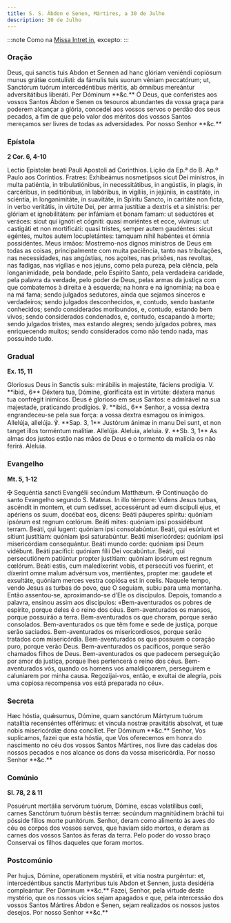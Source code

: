 ```yaml
---
title: S. S. Ábdon e Senen, Mártires, a 30 de Julho
description: 30 de Julho
---
```


:::note
Como na [Missa Intret in](/missal/comum/6muitosmartires1.mdx), excepto:
:::

### Oração

<div class="side-by-side not-content">
  <span class="text-justify">
    Deus, qui sanctis tuis Abdon et Sennen ad hanc glóriam veniéndi copiósum
    munus grátiæ contulísti: da fámulis tuis suorum véniam peccatórum; ut,
    Sanctórum tuórum intercedéntibus méritis, ab ómnibus mereántur
    adversitátibus liberáti. Per Dóminum **&c.**
  </span>
  <span class="text-justify">
    Ó Deus, que conferistes aos vossos Santos Ábdon e Senen os tesouros
    abundantes da vossa graça para poderem alcançar a glória, concedei aos
    vossos servos o perdão dos seus pecados, a fim de que pelo valor dos méritos
    dos vossos Santos mereçamos ser livres de todas as adversidades. Por nosso
    Senhor **&c.**
  </span>
</div>

### Epístola

**2 Cor. 6, 4-10**

<div class="side-by-side not-content">
  <span class="text-justify">
    Lectio Epístolæ beati Pauli Apostoli ad Corinthios.
  </span>
  <span class="text-justify">
    Lição da Ep.ª do B. Ap.º Paulo aos Coríntios.
  </span>
  <span class="text-justify">
    Fratres: Exhibeámus nosmetípsos sicut Dei minístros, in multa patiéntia, in
    tribulatiónibus, in necessitátibus, in angústiis, in plagis, in carcéribus,
    in seditiónibus, in labóribus, in vigíliis, in jejúniis, in castitáte, in
    sciéntia, in longanimitáte, in suavitáte, in Spíritu Sancto, in caritáte non
    ficta, in verbo veritátis, in virtúte Dei, per arma justítiæ a dextris et a
    sinístris: per glóriam et ignobilitátem: per infámiam et bonam famam: ut
    seductóres et veráces: sicut qui ignóti et cógniti: quasi moriéntes et ecce,
    vívimus: ut castigáti et non mortificáti: quasi tristes, semper autem
    gaudéntes: sicut egéntes, multos autem locupletántes: tamquam nihil habéntes
    et ómnia possidéntes.
  </span>
  <span class="text-justify">
    Meus irmãos: Mostremo-nos dignos ministros de Deus em todas as coisas,
    principalmente com muita paciência, tanto nas tribulações, nas necessidades,
    nas angústias, nos açoites, nas prisões, nas revoltas, nas fadigas, nas
    vigílias e nos jejuns, como pela pureza, pela ciência, pela longanimidade,
    pela bondade, pelo Espírito Santo, pela verdadeira caridade, pela palavra da
    verdade, pelo poder de Deus, pelas armas da justiça com que combatemos à
    direita e à esquerda; na honra e na ignomínia; na boa e na má fama; sendo
    julgados sedutores, ainda que sejamos sinceros e verdadeiros; sendo julgados
    desconhecidos, e, contudo, sendo bastante conhecidos; sendo considerados
    moribundos, e, contudo, estando bem vivos; sendo considerados condenados, e,
    contudo, escapando à morte; sendo julgados tristes, mas estando alegres;
    sendo julgados pobres, mas enriquecendo muitos; sendo considerados como não
    tendo nada, mas possuindo tudo.
  </span>
</div>

### Gradual

**Ex. 15, 11**

<div class="side-by-side not-content">
  <span class="text-justify">
    Gloriosus Deus in Sanctis suis: mirábilis in majestáte, fáciens prodígia. V.
    **ibid., 6** Déxtera tua, Dómine, glorificáta est in virtúte: déxtera manus
    tua confrégit inimícos.
  </span>
  <span class="text-justify">
    Deus é glorioso em seus Santos: e admirável na sua majestade, praticando
    prodígios. ℣. **ibid., 6** Senhor, a vossa dextra engrandeceu-se pela sua
    força: a vossa dextra esmagou os inimigos.
  </span>
  <span class="text-justify">
    Allelúja, allelúja. ℣. **Sap. 3, 1** Justórum ánimæ in manu Dei sunt, et non
    tanget illos torméntum malítiæ. Allelúja.
  </span>
  <span class="text-justify">
    Aleluia, aleluia. ℣. **Sb. 3, 1** As almas dos justos estão nas mãos de Deus
    e o tormento da malícia os não ferirá. Aleluia.
  </span>
</div>

### Evangelho

**Mt. 5, 1-12**

<div class="side-by-side not-content">
  <span class="text-justify">
    <span class="text-red-500">✠</span> Sequéntia sancti Evangélii secúndum
    Matthǽum.
  </span>
  <span class="text-justify">
    <span class="text-red-500">✠</span> Continuação do santo Evangelho segundo
    S. Mateus.
  </span>
  <span class="text-justify">
    In illo témpore: Videns Jesus turbas, ascéndit in montem, et cum sedísset,
    accessérunt ad eum discípuli ejus, et apériens os suum, docébat eos, dicens:
    Beáti páuperes spíritu: quóniam ipsórum est regnum cœlórum. Beáti mites:
    quóniam ipsi possidébunt terram. Beáti, qui lugent: quóniam ipsi
    consolabúntur. Beáti, qui esúriunt et sítiunt justítiam: quóniam ipsi
    saturabúntur. Beáti misericórdes: quóniam ipsi misericórdiam consequántur.
    Beáti mundo corde: quóniam ipsi Deum vidébunt. Beáti pacífici: quóniam fílii
    Dei vocabúntur. Beáti, qui persecutiónem patiúntur propter justítiam:
    quóniam ipsórum est regnum cœlórum. Beáti estis, cum maledíxerint vobis, et
    persecúti vos fúerint, et díxerint omne malum advérsum vos, mentiéntes,
    propter me: gaudete et exsultáte, quóniam merces vestra copiósa est in
    cœlis.
  </span>
  <span class="text-justify">
    Naquele tempo, vendo Jesus as turbas do povo, que O seguiam, subiu para uma
    montanha. Então assentou-se, aproximando-se d’Ele os discípulos. Depois,
    tomando a palavra, ensinou assim aos discípulos: «Bem-aventurados os pobres
    de espírito, porque deles é o reino dos céus. Bem-aventurados os mansos,
    porque possuirão a terra. Bem-aventurados os que choram, porque serão
    consolados. Bem-aventurados os que têm fome e sede de justiça, porque serão
    saciados. Bem-aventurados os misericordiosos, porque serão tratados com
    misericórdia. Bem-aventurados os que possuem o coração puro, porque verão
    Deus. Bem-aventurados os pacíficos, porque serão chamados filhos de Deus.
    Bem-aventurados os que padecem perseguição por amor da justiça, porque lhes
    pertencerá o reino dos céus. Bem-aventurados vós, quando os homens vos
    amaldiçoarem, perseguirem e caluniarem por minha causa. Regozijai-vos,
    então, e exultai de alegria, pois uma copiosa recompensa vos está preparada
    no céu».
  </span>
</div>

### Secreta

<div class="side-by-side not-content">
  <span class="text-justify">
    Hæc hóstia, quǽsumus, Dómine, quam sanctórum Mártyrum tuórum natalítia
    recenséntes offérimus: et víncula nostræ pravitátis absolvat, et tuæ nobis
    misericórdiæ dona concíliet. Per Dóminum **&c.**
  </span>
  <span class="text-justify">
    Senhor, Vos suplicamos, fazei que esta hóstia, que Vos oferecemos em honra
    do nascimento no céu dos vossos Santos Mártires, nos livre das cadeias dos
    nossos pecados e nos alcance os dons da vossa misericórdia. Por nosso Senhor
    **&c.**
  </span>
</div>

### Comúnio

**Sl. 78, 2 & 11**

<div class="side-by-side not-content">
  <span class="text-justify">
    Posuérunt mortália servórum tuórum, Dómine, escas volatílibus cœli, carnes
    Sanctórum tuórum béstiis terræ: secúndum magnitúdinem bráchii tui pósside
    fílios morte punitórum.
  </span>
  <span class="text-justify">
    Senhor, deram como alimento às aves do céu os corpos dos vossos servos, que
    haviam sido mortos, e deram as carnes dos vossos Santos às feras da terra.
    Pelo poder do vosso braço Conservai os filhos daqueles que foram mortos.
  </span>
</div>

### Postcomúnio

<div class="side-by-side not-content">
  <span class="text-justify">
    Per hujus, Dómine, operationem mystérii, et vitia nostra purgéntur: et,
    intercedéntibus sanctis Martyribus tuis Abdon et Sennen, justa desidéria
    compleántur. Per Dóminum **&c.**
  </span>
  <span class="text-justify">
    Fazei, Senhor, pela virtude deste mystério, que os nossos vícios sejam
    apagados e que, pela intercessão dos vossos Santos Mártires Ábdon e Senen,
    sejam realizados os nossos justos desejos. Por nosso Senhor **&c.**
  </span>
</div>
